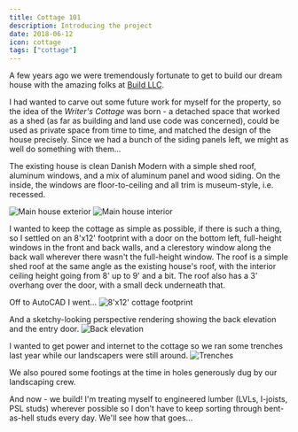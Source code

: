 ```yaml
---
title: Cottage 101
description: Introducing the project
date: 2018-06-12
icon: cottage
tags: ["cottage"]
---
```


A few years ago we were tremendously fortunate to get to build our dream house with the amazing folks at [Build LLC](https://www.buildllc.com/).

I had wanted to carve out some future work for myself for the property, so the idea of the _Writer's Cottage_ was born -
a detached space that worked as a shed (as far as building and land use code was concerned), could be used as private space from time to time,
and matched the design of the house precisely. Since we had a bunch of the siding panels left, we might as well do something with them...

The existing house is clean Danish Modern with a simple shed roof, aluminum windows, and a mix of aluminum panel and wood siding.
On the inside, the windows are floor-to-ceiling and all trim is museum-style, i.e. recessed.

![](images/BUILD_LLC_Merrimount_Ext_E_06.jpg "Main house exterior")
![](images/BUILD_LLC_Merrimount_Int_Master_Bedroom_01.jpg "Main house interior")

I wanted to keep the cottage as simple as possible, if there is such a thing, so I settled on an 8'x12' footprint
with a door on the bottom left, full-height windows in the front and back walls, and a clerestory window along the back wall wherever there wasn't the full-height window.
The roof is a simple shed roof at the same angle as the existing house's roof, with the interior ceiling height going from 8' up to 9' and a bit.
The roof also has a 3' overhang over the door, with a small deck underneath that.

Off to AutoCAD I went...
![](images/autocad-top.png "8'x12' cottage footprint")

And a sketchy-looking perspective rendering showing the back elevation and the entry door.
![](images/autocad-3d-back.png "Back elevation")

I wanted to get power and internet to the cottage so we ran some trenches last year while our landscapers were still around.
![](images/IMG_20170129_151022.jpg "Trenches")

We also poured some footings at the time in holes generously dug by our landscaping crew.

And now - we build!
I'm treating myself to engineered lumber (LVLs, I-joists, PSL studs) wherever possible so I don't have to keep sorting through bent-as-hell studs every day.
We'll see how that goes...
